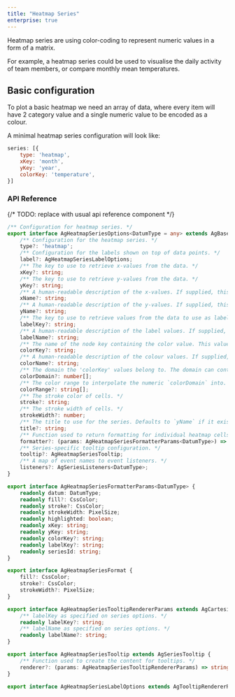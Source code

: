 ```yaml
---
title: "Heatmap Series"
enterprise: true
---
```


Heatmap series are using color-coding to represent numeric values in a form of a matrix.

For example, a heatmap series could be used to visualise the daily activity of team members, or compare monthly mean temperatures.

## Basic configuration

To plot a basic heatmap we need an array of data, where every item will have 2 category value and a single numeric value to be encoded as a colour.

A minimal heatmap series configuration will look like:

```js
series: [{
    type: 'heatmap',
    xKey: 'month',
    yKey: 'year',
    colorKey: 'temperature',
}]
```

<ChartExampleRunner title='Basic Heatmap' name='basic-heatmap' type='generated' options='{ "enterprise": true }'></ChartExampleRunner> 

### API Reference

{/* TODO: replace with usual api reference component */}

```ts
/** Configuration for heatmap series. */
export interface AgHeatmapSeriesOptions<DatumType = any> extends AgBaseSeriesOptions<DatumType> {
    /** Configuration for the heatmap series. */
    type?: 'heatmap';
    /** Configuration for the labels shown on top of data points. */
    label?: AgHeatmapSeriesLabelOptions;
    /** The key to use to retrieve x-values from the data. */
    xKey?: string;
    /** The key to use to retrieve y-values from the data. */
    yKey?: string;
    /** A human-readable description of the x-values. If supplied, this will be shown in the default tooltip and passed to the tooltip renderer as one of the parameters. */
    xName?: string;
    /** A human-readable description of the y-values. If supplied, this will be shown in the default tooltip and passed to the tooltip renderer as one of the parameters. */
    yName?: string;
    /** The key to use to retrieve values from the data to use as labels for the markers. */
    labelKey?: string;
    /** A human-readable description of the label values. If supplied, this will be shown in the default tooltip and passed to the tooltip renderer as one of the parameters. */
    labelName?: string;
    /** The name of the node key containing the color value. This value (along with `colorDomain` and `colorRange` configs) will be used to determine the tile color. */
    colorKey?: string;
    /** A human-readable description of the colour values. If supplied, this will be shown in the default tooltip and passed to the tooltip renderer as one of the parameters. */
    colorName?: string;
    /** The domain the 'colorKey' values belong to. The domain can contain more than two stops, for example `[-5, 0, -5]`. In that case the 'colorRange' should also use a matching number of colors. */
    colorDomain?: number[];
    /** The color range to interpolate the numeric `colorDomain` into. For example, if the `colorDomain` is `[-5, 5]` and `colorRange` is `['red', 'green']`, a `colorKey` value of `-5` will be assigned the 'red' color, `5` - 'green' color and `0` a blend of 'red' and 'green'. */
    colorRange?: string[];
    /** The stroke color of cells. */
    stroke?: string;
    /** The stroke width of cells. */
    strokeWidth?: number;
    /** The title to use for the series. Defaults to `yName` if it exists, or `yKey` if not. */
    title?: string;
    /** Function used to return formatting for individual heatmap cells, based on the given parameters. If the current cell is highlighted, the `highlighted` property will be set to `true`; make sure to check this if you want to differentiate between the highlighted and un-highlighted states. */
    formatter?: (params: AgHeatmapSeriesFormatterParams<DatumType>) => AgHeatmapSeriesFormat;
    /** Series-specific tooltip configuration. */
    tooltip?: AgHeatmapSeriesTooltip;
    /** A map of event names to event listeners. */
    listeners?: AgSeriesListeners<DatumType>;
}

export interface AgHeatmapSeriesFormatterParams<DatumType> {
    readonly datum: DatumType;
    readonly fill?: CssColor;
    readonly stroke?: CssColor;
    readonly strokeWidth: PixelSize;
    readonly highlighted: boolean;
    readonly xKey: string;
    readonly yKey: string;
    readonly colorKey?: string;
    readonly labelKey?: string;
    readonly seriesId: string;
}

export interface AgHeatmapSeriesFormat {
    fill?: CssColor;
    stroke?: CssColor;
    strokeWidth?: PixelSize;
}

export interface AgHeatmapSeriesTooltipRendererParams extends AgCartesianSeriesTooltipRendererParams {
    /** labelKey as specified on series options. */
    readonly labelKey?: string;
    /** labelName as specified on series options. */
    readonly labelName?: string;
}

export interface AgHeatmapSeriesTooltip extends AgSeriesTooltip {
    /** Function used to create the content for tooltips. */
    renderer?: (params: AgHeatmapSeriesTooltipRendererParams) => string | AgTooltipRendererResult;
}

export interface AgHeatmapSeriesLabelOptions extends AgTooltipRendererResult {}
```